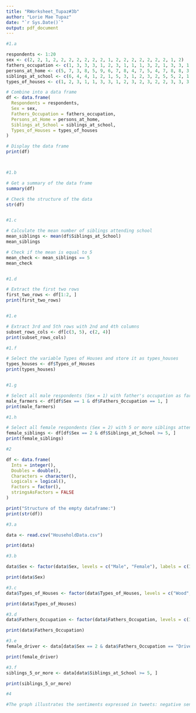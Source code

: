 ```yaml
---
title: "RWorksheet_Tupaz#3b"
author: "Lorie Mae Tupaz"
date: "`r Sys.Date()`"
output: pdf_document
---
```

  
```r
#1.a 

respondents <- 1:20
sex <- c(2, 2, 1, 2, 2, 2, 2, 2, 2, 2, 1, 2, 2, 2, 2, 2, 2, 2, 1, 2)
fathers_occupation <- c(1, 3, 3, 3, 1, 2, 3, 1, 1, 1, 3, 2, 1, 3, 3, 1, 3, 1, 2, 1)
persons_at_home <- c(5, 7, 3, 8, 5, 9, 6, 7, 8, 4, 7, 5, 4, 7, 8, 8, 3, 11, 7, 6)
siblings_at_school <- c(6, 4, 4, 1, 2, 1, 5, 3, 1, 2, 3, 2, 5, 5, 2, 1, 2, 5, 3, 2)
types_of_houses <- c(1, 2, 3, 1, 1, 3, 3, 1, 2, 3, 2, 3, 2, 2, 3, 3, 3, 3, 3, 2)

# Combine into a data frame
df <- data.frame(
  Respondents = respondents,
  Sex = sex,
  Fathers_Occupation = fathers_occupation,
  Persons_at_Home = persons_at_home,
  Siblings_at_School = siblings_at_school,
  Types_of_Houses = types_of_houses
)

# Display the data frame
print(df)



#1.b 

# Get a summary of the data frame
summary(df)

# Check the structure of the data
str(df)


#1.c 

# Calculate the mean number of siblings attending school
mean_siblings <- mean(df$Siblings_at_School)
mean_siblings

# Check if the mean is equal to 5
mean_check <- mean_siblings == 5
mean_check


#1.d 

# Extract the first two rows
first_two_rows <- df[1:2, ]
print(first_two_rows)


#1.e

# Extract 3rd and 5th rows with 2nd and 4th columns
subset_rows_cols <- df[c(3, 5), c(2, 4)]
print(subset_rows_cols)

#1.f 

# Select the variable Types of Houses and store it as types_houses
types_houses <- df$Types_of_Houses
print(types_houses)


#1.g

# Select all male respondents (Sex = 1) with father's occupation as farmer (1)
male_farmers <- df[df$Sex == 1 & df$Fathers_Occupation == 1, ]
print(male_farmers)

#1.h 

# Select all female respondents (Sex = 2) with 5 or more siblings attending school
female_siblings <- df[df$Sex == 2 & df$Siblings_at_School >= 5, ]
print(female_siblings)

``` 



```r
#2

df <- data.frame(
  Ints = integer(),
  Doubles = double(),
  Characters = character(),
  Logicals = logical(),
  Factors = factor(),
  stringsAsFactors = FALSE
)

print("Structure of the empty dataframe:")
print(str(df))
```



```r
#3.a

data <- read.csv("HouseholdData.csv")

print(data)

#3.b

data$Sex <- factor(data$Sex, levels = c("Male", "Female"), labels = c(1, 2))

print(data$Sex)

#3.c
data$Types_of_Houses <- factor(data$Types_of_Houses, levels = c("Wood", "Congrete", "Semi-congrete"), labels = c(1, 2, 3))

print(data$Types_of_Houses)

#3.d
data$Fathers_Occupation <- factor(data$Fathers_Occupation, levels = c(1, 2, 3), labels = c("Farmer", "Driver", "Others"))

print(data$Fathers_Occupation)

#3.e
female_driver <- data[data$Sex == 2 & data$Fathers_Occupation == "Driver", ]

print(female_driver)

#3.f
siblings_5_or_more <- data[data$Siblings_at_School >= 5, ]

print(siblings_5_or_more)
```



```r
#4

#The graph illustrates the sentiments expressed in tweets: negative sentiments are represented in red, neutral in orange, and positive in blue. On certain days, such as July 15 and 21, there were a significant number of negative tweets, while other days showed a prevalence of positive or neutral sentiments. This indicates that people’s opinions were varied and shifted in response to events occurring that week, reflecting their tweets.
```
